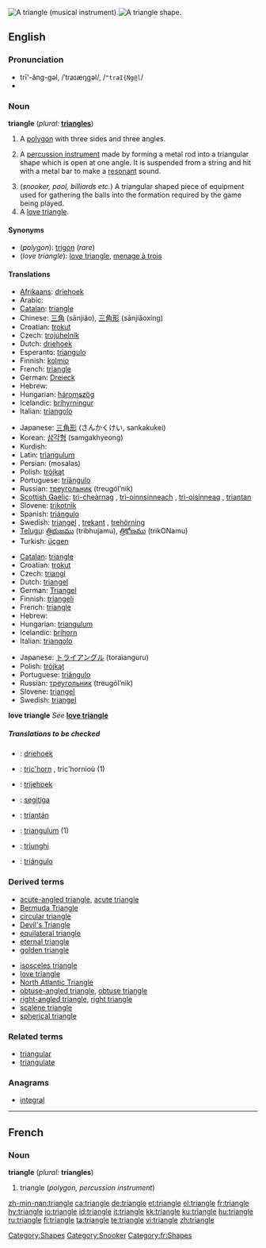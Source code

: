 {{see|Triangle}}
{{wikipedia}}
[[Image:Triangle instrument.png|thumb|right|A triangle (musical instrument).]][[Image:Simple triangle.svg|thumb|right|A triangle shape.]]
==English==

===Pronunciation===
*trī'-ăng-gəl, /ˈtraɪæŋɡəl/, /<tt>"traI{Ng@l</tt>/
*{{audio|en-us-triangle.ogg|Audio (US)}}

===Noun===
'''triangle''' (''plural:'' '''[[triangles]]''')

# {{geometry}} A [[polygon]] with three sides and three angles.
# {{musici}} A [[percussion instrument]] made by forming a metal rod into a triangular shape which is open at one angle. It is suspended from a string and hit with a metal bar to make a [[resonant]] sound.
# (''snooker, pool, billiards etc.'') A triangular shaped piece of equipment used for gathering the balls into the formation required by the game being played.
# A [[love triangle]].

====Synonyms====
*(''polygon''): [[trigon]] (''rare'')
*(''love triangle''): [[love triangle]], [[menage à trois]]

====Translations====

{{trans-top|polygon}}
*[[Afrikaans]]: [[driehoek]]
*Arabic: {{ARchar|[[مثلث]]}} {{unicode|(muθállaθ)}} {{m}}
*[[Catalan]]: [[#Catalan|triangle]]
*Chinese: [[三角]] (sānjiǎo), [[三角形]] (sānjiǎoxíng)
*Croatian: [[trokut]] {{m}}
*Czech: [[trojúhelník]] {{m}}
*Dutch: [[driehoek]]
*Esperanto: [[triangulo]]
*Finnish: [[kolmio]]
*French: [[#French|triangle]] {{m}}
*German: [[Dreieck]] {{n}}
*Hebrew: {{he-translation|משולש|meshulásh}} {{m}}
*Hungarian: [[háromszög]]
*Icelandic: [[þríhyrningur]] {{m}}
*Italian: [[triangolo]] {{m}}
{{trans-mid}}
*Japanese: [[三角形]] (さんかくけい, sankakukei)
*Korean: [[삼각형]] (samgakhyeong)
*Kurdish: {{KUchar|[[سێگۆشه‌]]}}
*Latin: [[triangulum]]
*Persian: {{FAchar|[[مثلث]]}} (mosalas)
*Polish: [[trójkąt]] {{m}}
*Portuguese: [[triângulo]] {{m}}
*Russian: [[треугольник]] (treugól’nik) {{m}}
*[[Scottish Gaelic]]: [[trì-cheàrnag]] {{f}}, [[trì-oinnsinneach]] {{m}}, [[trì-oisinneag]] {{f}}, [[triantan]] {{m}}
*Slovene: [[trikotnik]] {{m}}
*Spanish: [[triángulo]] {{m}}
*Swedish: [[triangel]] {{c}}, [[trekant]] {{c}}, [[trehörning]] {{c}}
*[[Telugu]]: [[త్రిభుజము]] (tribhujamu), [[త్రికోణము]] (trikONamu)
*Turkish: [[üçgen]]
{{trans-bottom}}

{{trans-top|percussion instrument}}
*[[Catalan]]: [[#Catalan|triangle]] {{m}}
*Croatian: [[trokut]] {{m}}
*Czech: [[triangl]] {{m}}
*Dutch: [[triangel]] {{m}}
*German: [[Triangel]] {{f}}
*Finnish: [[triangeli]]
*French: [[#French|triangle]] {{m}}
*Hebrew: {{he-translation|משולש|meshulásh}} {{m}}
*Hungarian: [[triangulum]]
*Icelandic: [[þríhorn]] {{n}}
*Italian: [[triangolo]] {{m}}
{{trans-mid}}
*Japanese: [[トライアングル]] (toraianguru)
*Polish: [[trójkąt]] {{m}}
*Portuguese: [[triângulo]] {{m}}
*Russian: [[треугольник]] (treugól’nik) {{m}}
*Slovene: [[triangel]] {{m}}
*Swedish: [[triangel]] {{c}}
{{trans-bottom}}

'''love triangle'''
''See'' '''[[love triangle]]'''

=====Translations to be checked=====
<!--Remove this section once all of the translations below have been moved into the tables above.-->
{{checktrans}}
{{top}}
*{{ttbc|Afrikaans}}: [[driehoek]]
*{{ttbc|Breton}}: [[tric'horn]] {{m}}, tric'hornioù {{p}} (1)
*{{ttbc|Frisian}}: [[trijehoek]]
*{{ttbc|Indonesian}}: [[segitiga]]
{{mid}}
*{{ttbc|Irish}}: [[triantán]]
*{{ttbc|Latin}}: [[triangulum]] {{n}} (1)
*{{ttbc|Romanian}}: [[triunghi]] {{n}}
*{{ttbc|Spanish}}: [[triángulo]] {{m}}
{{bottom}}

===Derived terms===
{{top2}}
*[[acute-angled triangle]], [[acute triangle]]
*[[Bermuda Triangle]]
*[[circular triangle]]
*[[Devil's Triangle]]
*[[equilateral triangle]]
*[[eternal triangle]]
*[[golden triangle]]
{{mid2}}
*[[isosceles triangle]]
*[[love triangle]]
*[[North Atlantic Triangle]]
*[[obtuse-angled triangle]], [[obtuse triangle]]
*[[right-angled triangle]], [[right triangle]]
*[[scalene triangle]]
*[[spherical triangle]]
{{bottom2}}

===Related terms===
*[[triangular]]
*[[triangulate]]

===Anagrams===
*[[integral]]

[[Category:Shapes]]
[[Category:Snooker]]

----

==French==

===Noun===
'''triangle''' {{m}} (''plural:'' '''triangles''')

# triangle (''polygon, percussion instrument'')

[[Category:fr:Shapes]]

[[zh-min-nan:triangle]]
[[ca:triangle]]
[[de:triangle]]
[[et:triangle]]
[[el:triangle]]
[[fr:triangle]]
[[hy:triangle]]
[[io:triangle]]
[[id:triangle]]
[[it:triangle]]
[[kk:triangle]]
[[ku:triangle]]
[[hu:triangle]]
[[ru:triangle]]
[[fi:triangle]]
[[ta:triangle]]
[[te:triangle]]
[[vi:triangle]]
[[zh:triangle]]
